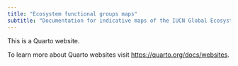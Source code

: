 ```yaml
---
title: "Ecosystem functional groups maps"
subtitle: "Documentation for indicative maps of the IUCN Global Ecosystem Typology"
---
```


This is a Quarto website.

To learn more about Quarto websites visit <https://quarto.org/docs/websites>.
